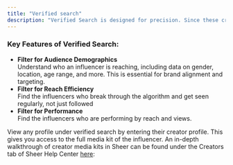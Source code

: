 ```yaml
---
title: "Verified search"
description: "Verified Search is designed for precision. Since these creators have directly connected their accounts to Sheer, you can trust the data you’re working with - perfect for evaluating partnerships or diving deep into campaign performance. Sheer has well over a 1000 verified creators signed up on the Sheer platform."
---
```


### Key Features of Verified Search:

- **Filter for Audience Demographics**\
  Understand who an influencer is reaching, including data on gender, location, age range, and more. This is essential for brand alignment and targeting.
- **Filter for Reach Efficiency**\
  Find the influencers who break through the algorithm and get seen regularly, not just followed
- **Filter for Performance**\
  Find the influencers who are performing by reach and views.

View any profile under verified search by entering their creator profile. This gives you access to the full media kit of the influencer. An in-depth walkthrough of creator media kits in Sheer can be found under the Creators tab of Sheer Help Center [here](https://help.sheer.dk/brands/creators#mediakits):